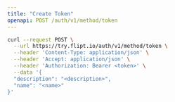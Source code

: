 ```yaml
---
title: "Create Token"
openapi: POST /auth/v1/method/token
---
```


<RequestExample>

```bash cURL
curl --request POST \
  --url https://try.flipt.io/auth/v1/method/token \
  --header 'Content-Type: application/json' \
  --header 'Accept: application/json' \
  --header 'Authorization: Bearer <token>' \
  --data '{
  "description": "<description>",
  "name": "<name>"
}'
```

</RequestExample>
